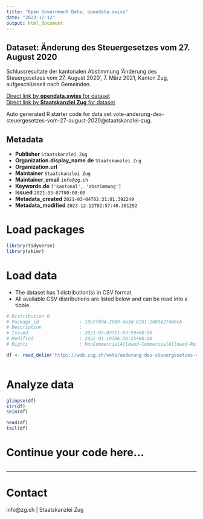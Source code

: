 ```yaml
---
title: "Open Government Data, opendata.swiss"
date: "2023-12-12"
output: html_document
---
```


## Dataset: Änderung des Steuergesetzes vom 27. August 2020

Schlussresultate der kantonalen Abstimmung 'Änderung des Steuergesetzes vom 27. August 2020', 7. März 2021, Kanton Zug, aufgeschlüsselt nach Gemeinden.

[Direct link by **opendata.swiss** for dataset](https://opendata.swiss/de/dataset/anderung-des-steuergesetzes-vom-27-august-2020)<br>
[Direct link by **Staatskanzlei Zug** for dataset](https://wab.zug.ch/vote/anderung-des-steuergesetzes-vom-27-august-2020/data)

Auto generated R starter code for data set vote-anderung-des-steuergesetzes-vom-27-august-2020@staatskanzlei-zug.

## Metadata

- **Publisher** `Staatskanzlei Zug`
- **Organization.display_name.de** `Staatskanzlei Zug`
- **Organization.url** ``
- **Maintainer** `Staatskanzlei Zug`
- **Maintainer_email** `info@zg.ch`
- **Keywords.de** `['kantonal', 'abstimmung']`
- **Issued** `2021-03-07T00:00:00`
- **Metadata_created** `2021-03-04T02:31:01.392249`
- **Metadata_modified** `2023-12-12T02:57:40.301292`


# Load packages

```r

library(tidyverse)
library(skimr)

```

# Load data

-   The dataset has 1 distribution(s) in CSV format.
-   All available CSV distributions are listed below and can be read into a tibble.

```r

# Distribution 0
# Package_id               : 10e2f0d4-2989-4a3d-8251-2003427d40cb
# Description              : 
# Issued                   : 2021-03-03T11:03:59+00:00
# Modified                 : 2022-01-19T06:36:25+00:00
# Rights                   : NonCommercialAllowed-CommercialAllowed-ReferenceRequired

df <- read_delim('https://wab.zug.ch/vote/anderung-des-steuergesetzes-vom-27-august-2020/data-csv')



```

# Analyze data

```r

glimpse(df)
str(df)
skim(df)

head(df)
tail(df)

```

# Continue your code here...

```r

```

------------------------------------------------------------------------

# Contact

info@zg.ch | Staatskanzlei Zug
